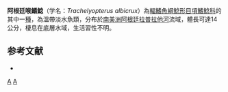 {{Speciesbox
| status = LC
| status_system = IUCN3.1
| taxon = Trachelyopterus albicrux
| authority = [[Berg|Berg]], 1901
| synonyms = *''Trachycorystes albicrux'' <small>Berg, 1901</small>
* ''Parauchenipterus albicrux'' <small>(Berg, 1901)</small>
}}
'''阿根廷喉鰭鯰'''（学名：''Trachelyopterus albicrux''）為[[輻鰭魚綱|輻鰭魚綱]][[鯰形目|鯰形目]][[項鰭鯰科|項鰭鯰科]]的其中一[[種|種]]，為溫帶淡水魚類，分布於[[南美洲|南美洲]][[阿根廷|阿根廷]][[拉普拉他河|拉普拉他河]]流域，體長可達14公分，棲息在底層水域，生活習性不明。

==参考文献==
*{{FishBase_species|genus=Trachelyopterus|species=albicrux|year=2015|month=5}}

{{Taxonbar|from=Q6429312}}

[[Category:喉鰭鯰屬|A]]
[[Category:1901年描述的鱼类|A]]